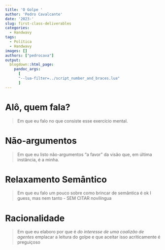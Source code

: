 ```yaml
---
title: 'O Golpe '
author: 'Pedro Cavalcante'
date: '2023-'
slug: first-class-deliverables
categories:
  - Handwavy
tags:
  - Política
  - Handwavy
images: []
authors: ["pedrocava"]
output:
  blogdown::html_page:
    pandoc_args: 
      [
      "--lua-filter=../script_number_and_braces.lua"
      ]
---
```


# Alô, quem fala?

> Em que eu falo no que consiste esse exercício mental. 

# Não-argumentos

> Em que eu listo não-argumentos "a favor" da visão que, em última instância, é a minha. 

# Relaxamento Semântico

> Em que eu falo um pouco sobre como brincar de semântica é ok I guess, mas nem tanto - SEM CITAR novilíngua

# Racionalidade

> Em que eu elaboro por que é _do interesse de uma coalizão de agentes_ emplacar a leitura do golpe e que aceitar isso acriticamente é preguiçoso





